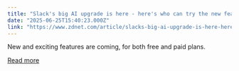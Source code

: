 ```yaml
---
title: "Slack's big AI upgrade is here - here's who can try the new features"
date: "2025-06-25T15:40:23.000Z"
link: "https://www.zdnet.com/article/slacks-big-ai-upgrade-is-here-heres-who-can-try-the-new-features/"
---
```


New and exciting features are coming, for both free and paid plans.

[Read more](https://www.zdnet.com/article/slacks-big-ai-upgrade-is-here-heres-who-can-try-the-new-features/)
